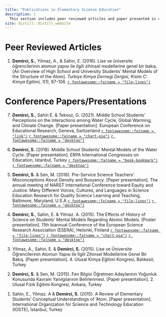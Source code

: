 ```yaml
---
title: "Publications in Elementary Science Education"
description: |
  This section includes peer reviewed articles and paper presented in conferences.
site: distill::distill_website
---
```


# Peer Reviewed Articles

<p>
1. **Demirci, S.**, Yilmaz, A., & Sahin, E. (2016). Lise ve üniversite öğrencilerinin atomun yapısı ile ilgili zihinsel modellerine genel bir bakış. [An Overview of High School and University Students' Mental Models of the Structure of the Atom]. *Turkiye Kimya Dernegi Dergisi, Kisim C: Kimya Egitimi, 1*(1), 87-106. <a href = "https://dergipark.org.tr/en/pub/jotcsc/issue/30533/330312" target="_blank"> `r fontawesome::fa(name = "file-lines")`</a>
</p>



# Conference Papers/Presentations


<p>
7. **Demirci, S.**, Sahin E. & Teksoz, G. (2021). Middle School Students’ Perceptions on the Interactions among Water Cycle, Global Warming, and Climate Change. [Paper presentation]. European Conference on Educational Research, Geneva, Switzerland 
<a href = "https://eera-ecer.de/ecer-programmes/conference/26/contribution/50838/" target="_blank">`r fontawesome::fa(name = "link")`</a>
<a href= "https://drive.google.com/file/d/1B6fxqdtqb9nmFwyQRCInvKh_NdnTWS99/view?usp=share_link" target="_blank">`r fontawesome::fa(name = "chart-pie")`</a>
  <a href="https://drive.google.com/file/d/1EbV9umjzHm93g8318c3LUbvhkfNGalBY/view?usp=share_link" target="_blank"> `r fontawesome::fa(name = "desktop")`</a>
</p>

<p>
6. **Demirci, S.** (2018). Middle School Students’ Mental Models of the Water Cycle. [Paper presentation]. ERPA International Congresses on Education, Istanbul, Turkey
<a href = "https://www.erpacongress.com/upload/dosya/erpa-2018-e-book-of-proceedings-2018_with-isbn_15bc882e42ce0a.pdf" target="_blank">`r fontawesome::fa(name = "book-bookmark")`</a>
 <a href="https://drive.google.com/file/d/1HnQ_Z6KgBFMZfK-J5KF4jW5MQ_dPNAz6/view?usp=share_link" target="_blank"> `r fontawesome::fa(name = "desktop")`</a>
</p>

<p>
5. **Demirci, S.** & Sen, M. (2016). Pre-Service Science Teachers' Misconceptions About Density and Buoyancy. [Paper presentation]. The annual meeting of NARST International Conference toward Equity and Justice: Many Different Voices, Cultures, and Languages in Science Education Research for Quality Science Learning and Teaching, Baltimore, Maryland, U.S.A 
<a href="https://narst.org/sites/default/files/2019-07/2016_Abstracts.pdf" target="_blank">`r fontawesome::fa(name = "file-lines")`</a>
<a href="https://drive.google.com/file/d/1eqpFAIyUVf3nw6IXehpa-4oae0BigijZ/view?usp=share_link" target="_blank"> `r fontawesome::fa(name = "desktop")`</a>
</p>

<p>
4. **Demirci, S.**, Sahin, E. & Yilmaz. A. (2015). The Effects of History of Science on Students’ Mental Models Regarding Atomic Models. [Poster presentation]. 11th biannual Conference of the European Science Research Association (ESERA), Helsinki, Finland
<a href = "https://drive.google.com/file/d/1iE2yzRkhWDqfkFn6ISPVLRPYBsKJo-hO/view?usp=share_link" target="_blank"> `r fontawesome::fa(name = "file-lines")`</a>
<a href= "https://drive.google.com/file/d/1urvfk39iiJkTz_2dV2l5iFcpK5Q1-fM9/view?usp=share_link" target="_blank">`r fontawesome::fa(name = "chart-pie")`</a>
<a href="https://drive.google.com/file/d/1yBWkmymJQH6i6DaBRzoK2iQS02B7OO5K/view?usp=share_link" target="_blank"> `r fontawesome::fa(name = "desktop")`</a>
</p>

<p>
3. Yilmaz, A., Sahin, E. & **Demirci, S.** (2015). Lise ve Üniversite Öğrencilerinin Atomun Yapısı ile İlgili Zihinsel Modellerine Genel Bir Bakış. [Paper presentation]. 4. Ulusal Kimya Eğitimi Kongresi, Balıkesir, Turkey 
</p>

<p>
2. **Demirci, S.** & Sen, M. (2015). Fen Bilgisi Öğretmen Adaylarının Yoğunluk Konusunda Kavram Yanılgılarının Belirlenmesi. [Paper presentation]. 2. Ulusal Fizik Eğitimi Kongresi, Ankara, Turkey 
</p>

<p>
1. Sahin, E., Yilmaz. A & **Demirci, S.** (2015). A Review of Elementary Students’ Conceptual Understandings of ‘Atom. [Paper presentation]. International Organization for Science and Technology Education (IOSTE), İstanbul, Turkey
</p>